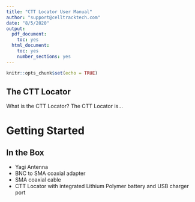 ```yaml
---
title: "CTT Locator User Manual"
author: "support@celltracktech.com"
date: "8/5/2020"
output:
  pdf_document:
    toc: yes
  html_document:
    toc: yes
    number_sections: yes
---
```


```r
knitr::opts_chunk$set(echo = TRUE)
```

## The CTT Locator

What is the CTT Locator? The CTT Locator is...


# Getting Started

## In the Box

* Yagi Antenna
* BNC to SMA coaxial adapter
* SMA coaxial cable
* CTT Locator with integrated Lithium Polymer battery and USB charger port




